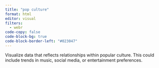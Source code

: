 ```yaml
---
title: "pop culture"
format: html
editor: visual
filters:
  - webr
code-copy: false
code-block-bg: true
code-block-border-left: "#023047"
---
```


Visualize data that reflects relationships within popular culture. This could include trends in music, social media, or entertainment preferences.
